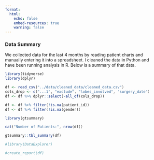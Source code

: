 ```yaml
---
format:
  html:
    echo: false
    embed-resources: true
    warning: false
---
```


### Data Summary 

We collected data for the last 4 months by reading patient charts and manually entering it into a spreadsheet. I cleaned the data in Python and have been running analysis in R. Below is a summary of that data.

```r
library(tidyverse)
library(dplyr)

df <- read_csv("../data/cleaned_data/cleaned_data.csv")
cols_drop <- c("...1", "exclude", "lobes_involved", "surgery_date")
df <- df %>% dplyr::select(-all_of(cols_drop))

df <- df %>% filter(!is.na(patient_id))
df <- df %>% filter(!is.na(gender))
```

```r
library(gtsummary)

cat("Number of Patients:", nrow(df))

gtsummary::tbl_summary(df)
```


```r
#library(DataExplorer)

#create_report(df)
```